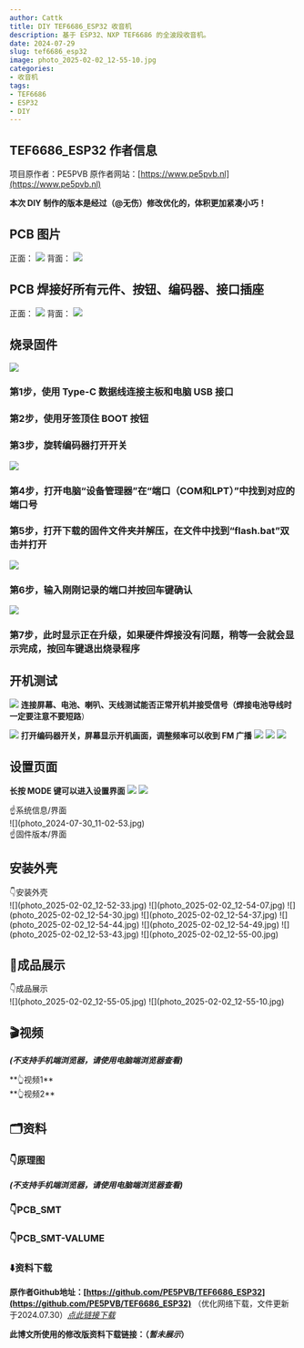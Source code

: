 ```yaml
---
author: Cattk
title: DIY TEF6686_ESP32 收音机
description: 基于 ESP32、NXP TEF6686 的全波段收音机。
date: 2024-07-29
slug: tef6686_esp32
image: photo_2025-02-02_12-55-10.jpg
categories:
- 收音机
tags:
- TEF6686
- ESP32
- DIY
---
```



## TEF6686_ESP32 作者信息

项目原作者：PE5PVB
原作者网站：[https://www.pe5pvb.nl](https://www.pe5pvb.nl)

**本次 DIY 制作的版本是经过（@无伤）修改优化的，体积更加紧凑小巧！**

## PCB 图片

正面：
![](photo_2024-07-30_09-59-46.jpg)
背面：
![](photo_2024-07-30_09-59-41.jpg)

## PCB 焊接好所有元件、按钮、编码器、接口插座

正面：
![](photo_2024-07-30_10-01-09.jpg)
背面：
![](photo_2024-07-30_10-01-14.jpg)

## 烧录固件

![](photo_2024-07-30_10-05-37.jpg)
### 第1步，使用 Type-C 数据线连接主板和电脑 USB 接口
### 第2步，使用牙签顶住 BOOT 按钮
### 第3步，旋转编码器打开开关
![](2024_07_30_093534.jpg)
### 第4步，打开电脑“设备管理器”在“端口（COM和LPT）”中找到对应的端口号
### 第5步，打开下载的固件文件夹并解压，在文件中找到“flash.bat”双击并打开
![](2024_07_30_093626.jpg)
### 第6步，输入刚刚记录的端口并按回车键确认
![](2024_07_30_093640.jpg)
### 第7步，此时显示正在升级，如果硬件焊接没有问题，稍等一会就会显示完成，按回车键退出烧录程序

## 开机测试

![](photo_2024-07-30_10-54-44.jpg)
**连接屏幕、电池、喇叭、天线测试能否正常开机并接受信号（焊接电池导线时一定要注意不要短路**）

![](photo_2024-07-30_11-05-23.jpg)
**打开编码器开关，屏幕显示开机画面，调整频率可以收到 FM 广播**
![](photo_2024-07-30_11-05-15.jpg)
![](photo_2024-07-30_11-05-19.jpg)
![](photo_2024-07-30_11-02-39.jpg)

## 设置页面

**长按 MODE 键可以进入设置界面**
![](photo_2024-07-30_11-02-48.jpg)
![](photo_2024-07-30_11-02-44.jpg)
<div style={{ textAlign: 'center' }}>☝️系统信息/界面</div>
![](photo_2024-07-30_11-02-53.jpg)
<div style={{ textAlign: 'center' }}>☝️固件版本/界面</div>

## 安装外壳

<div style={{ textAlign: 'center' }}>👇安装外壳</div>
![](photo_2025-02-02_12-52-33.jpg)
![](photo_2025-02-02_12-54-07.jpg)
![](photo_2025-02-02_12-54-30.jpg)
![](photo_2025-02-02_12-54-37.jpg)
![](photo_2025-02-02_12-54-44.jpg)
![](photo_2025-02-02_12-54-49.jpg)
![](photo_2025-02-02_12-53-43.jpg)
![](photo_2025-02-02_12-55-00.jpg)

## 📰成品展示

<div style={{ textAlign: 'center' }}>👇成品展示</div>
![](photo_2025-02-02_12-55-05.jpg)
![](photo_2025-02-02_12-55-10.jpg)

## 🎬视频
***(不支持手机端浏览器，请使用电脑端浏览器查看)***

<VideoPlayer src="./video_2024-07-30_11-25-35.mp4" title="TEF6686 收音机测试 1" />
<div style={{ textAlign: 'center' }}>**👆视频1**</div>

<VideoPlayer src="./video_2024-07-30_11-25-41.mp4" title="TEF6686 收音机测试 2" />
<div style={{ textAlign: 'center' }}>**👆视频2**</div>

## 🗂️资料

### 👇原理图
***(不支持手机端浏览器，请使用电脑端浏览器查看)***

<PdfViewer src="6686mini-V3-2024-0606.pdf" title="TEF6686 电路原理图" />

### 👇PCB_SMT

<PdfViewer src="PCB_SMT.pdf" title="PCB SMT 正面" />

### 👇PCB_SMT-VALUME

<PdfViewer src="PCB_SMT-VALUME.pdf" title="PCB SMT 背面" />

### ⬇️资料下载

**原作者Github地址：[https://github.com/PE5PVB/TEF6686_ESP32](https://github.com/PE5PVB/TEF6686_ESP32)**
（优化网络下载，文件更新于2024.07.30）*[点此链接下载](https://files.cattk.com/GITHUB_PE5PVB_TEF6686_ESP32-main_202407302303.zip)*

**此博文所使用的修改版资料下载链接：（*暂未展示*）**

